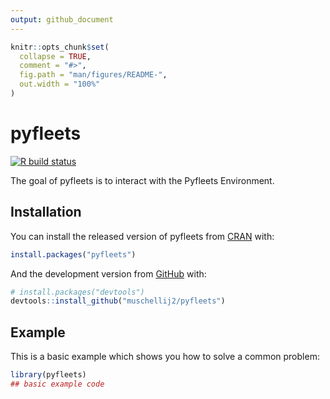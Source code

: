 ```yaml
---
output: github_document
---
```





<!-- README.md is generated from README.Rmd. Please edit that file -->

```r
knitr::opts_chunk$set(
  collapse = TRUE,
  comment = "#>",
  fig.path = "man/figures/README-",
  out.width = "100%"
)
```

# pyfleets

<!-- badges: start -->
[![R build status](https://github.com/muschellij2/pyfleets/workflows/R-CMD-check/badge.svg)](https://github.com/muschellij2/pyfleets/actions)
<!-- badges: end -->

The goal of pyfleets is to interact with the Pyfleets Environment.

## Installation

You can install the released version of pyfleets from [CRAN](https://CRAN.R-project.org) with:

``` r
install.packages("pyfleets")
```

And the development version from [GitHub](https://github.com/) with:

``` r
# install.packages("devtools")
devtools::install_github("muschellij2/pyfleets")
```
## Example

This is a basic example which shows you how to solve a common problem:

```r
library(pyfleets)
## basic example code
```

